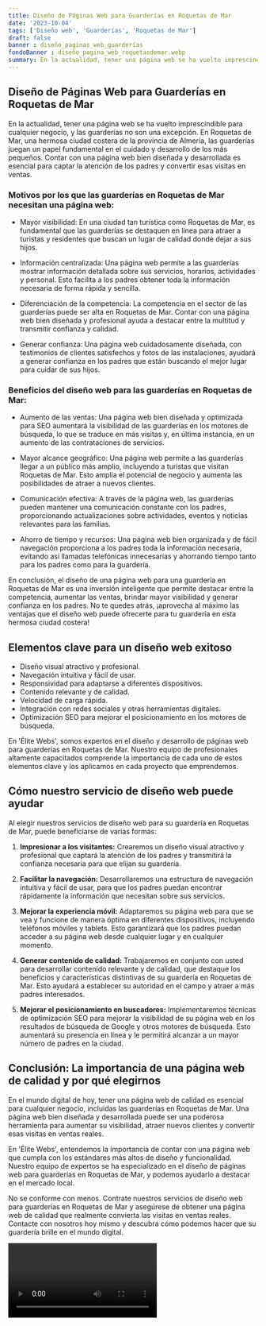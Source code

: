 ```yaml
---
title: Diseño de Páginas Web para Guarderías en Roquetas de Mar
date: '2023-10-04'
tags: ['Diseño web', 'Guarderías', 'Roquetas de Mar']
draft: false
banner : diseño_paginas_web_guarderías
fondoBanner : diseño_pagina_web_roquetasdemar.webp
summary: En la actualidad, tener una página web se ha vuelto imprescindible para cualquier negocio, y las guarderías no son una excepción. En Roquetas de Mar, una hermosa ciudad costera de la provincia de Almería, las guarderías juegan un papel fundamental en el cuidado y desarrollo de los más pequeños. Contar con una página web bien diseñada y desarrollada es esencial para captar la atención de los padres y convertir esas visitas en ventas.
---
```


## Diseño de Páginas Web para Guarderías en Roquetas de Mar

En la actualidad, tener una página web se ha vuelto imprescindible para cualquier negocio, y las guarderías no son una excepción. En Roquetas de Mar, una hermosa ciudad costera de la provincia de Almería, las guarderías juegan un papel fundamental en el cuidado y desarrollo de los más pequeños. Contar con una página web bien diseñada y desarrollada es esencial para captar la atención de los padres y convertir esas visitas en ventas.

### Motivos por los que las guarderías en Roquetas de Mar necesitan una página web:

* Mayor visibilidad: En una ciudad tan turística como Roquetas de Mar, es fundamental que las guarderías se destaquen en línea para atraer a turistas y residentes que buscan un lugar de calidad donde dejar a sus hijos.

* Información centralizada: Una página web permite a las guarderías mostrar información detallada sobre sus servicios, horarios, actividades y personal. Esto facilita a los padres obtener toda la información necesaria de forma rápida y sencilla.

* Diferenciación de la competencia: La competencia en el sector de las guarderías puede ser alta en Roquetas de Mar. Contar con una página web bien diseñada y profesional ayuda a destacar entre la multitud y transmitir confianza y calidad.

* Generar confianza: Una página web cuidadosamente diseñada, con testimonios de clientes satisfechos y fotos de las instalaciones, ayudará a generar confianza en los padres que están buscando el mejor lugar para cuidar de sus hijos.

### Beneficios del diseño web para las guarderías en Roquetas de Mar:

* Aumento de las ventas: Una página web bien diseñada y optimizada para SEO aumentará la visibilidad de las guarderías en los motores de búsqueda, lo que se traduce en más visitas y, en última instancia, en un aumento de las contrataciones de servicios.

* Mayor alcance geográfico: Una página web permite a las guarderías llegar a un público más amplio, incluyendo a turistas que visitan Roquetas de Mar. Esto amplía el potencial de negocio y aumenta las posibilidades de atraer a nuevos clientes.

* Comunicación efectiva: A través de la página web, las guarderías pueden mantener una comunicación constante con los padres, proporcionando actualizaciones sobre actividades, eventos y noticias relevantes para las familias.

* Ahorro de tiempo y recursos: Una página web bien organizada y de fácil navegación proporciona a los padres toda la información necesaria, evitando así llamadas telefónicas innecesarias y ahorrando tiempo tanto para los padres como para la guardería.

En conclusión, el diseño de una página web para una guardería en Roquetas de Mar es una inversión inteligente que permite destacar entre la competencia, aumentar las ventas, brindar mayor visibilidad y generar confianza en los padres. No te quedes atrás, ¡aprovecha al máximo las ventajas que el diseño web puede ofrecerte para tu guardería en esta hermosa ciudad costera!

<GifSeo />

<Cta />

## Elementos clave para un diseño web exitoso

- Diseño visual atractivo y profesional.
- Navegación intuitiva y fácil de usar.
- Responsividad para adaptarse a diferentes dispositivos.
- Contenido relevante y de calidad.
- Velocidad de carga rápida.
- Integración con redes sociales y otras herramientas digitales.
- Optimización SEO para mejorar el posicionamiento en los motores de búsqueda.

En 'Élite Webs', somos expertos en el diseño y desarrollo de páginas web para guarderías en Roquetas de Mar. Nuestro equipo de profesionales altamente capacitados comprende la importancia de cada uno de estos elementos clave y los aplicamos en cada proyecto que emprendemos.

## Cómo nuestro servicio de diseño web puede ayudar

Al elegir nuestros servicios de diseño web para su guardería en Roquetas de Mar, puede beneficiarse de varias formas:

1. **Impresionar a los visitantes:** Crearemos un diseño visual atractivo y profesional que captará la atención de los padres y transmitirá la confianza necesaria para que elijan su guardería.

2. **Facilitar la navegación:** Desarrollaremos una estructura de navegación intuitiva y fácil de usar, para que los padres puedan encontrar rápidamente la información que necesitan sobre sus servicios.

3. **Mejorar la experiencia móvil:** Adaptaremos su página web para que se vea y funcione de manera óptima en diferentes dispositivos, incluyendo teléfonos móviles y tablets. Esto garantizará que los padres puedan acceder a su página web desde cualquier lugar y en cualquier momento.

4. **Generar contenido de calidad:** Trabajaremos en conjunto con usted para desarrollar contenido relevante y de calidad, que destaque los beneficios y características distintivas de su guardería en Roquetas de Mar. Esto ayudará a establecer su autoridad en el campo y atraer a más padres interesados.

5. **Mejorar el posicionamiento en buscadores:** Implementaremos técnicas de optimización SEO para mejorar la visibilidad de su página web en los resultados de búsqueda de Google y otros motores de búsqueda. Esto aumentará su presencia en línea y le permitirá alcanzar a un mayor número de padres en la ciudad.

## Conclusión: La importancia de una página web de calidad y por qué elegirnos

En el mundo digital de hoy, tener una página web de calidad es esencial para cualquier negocio, incluidas las guarderías en Roquetas de Mar. Una página web bien diseñada y desarrollada puede ser una poderosa herramienta para aumentar su visibilidad, atraer nuevos clientes y convertir esas visitas en ventas reales.

En 'Élite Webs', entendemos la importancia de contar con una página web que cumpla con los estándares más altos de diseño y funcionalidad. Nuestro equipo de expertos se ha especializado en el diseño de páginas web para guarderías en Roquetas de Mar, y podemos ayudarlo a destacar en el mercado local.

No se conforme con menos. Contrate nuestros servicios de diseño web para guarderías en Roquetas de Mar y asegúrese de obtener una página web de calidad que realmente convierta las visitas en ventas reales. Contacte con nosotros hoy mismo y descubra cómo podemos hacer que su guardería brille en el mundo digital.

<Video />

<CtaBot job='Guarderías' city='Roquetas de Mar'/>

<Gmaps query='Roquetas de Mar+españa+maps' />